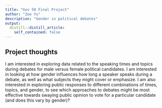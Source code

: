 ```yaml
---
title: "Gov 50 Final Project"
author: "Zoe Yu"
description: "Gender in political debates"
output:
  distill::distill_article:
    self_contained: false
---
```




## Project thoughts

I am interested in exploring data related to the speaking times and topics during debates for male versus female political candidates. I am interested in looking at how gender influences how long a speaker speaks during a debate, as well as what subjects they might cover or emphasize. I am also interested in exploring public responses to different combinations of times, topics, and gender, to see which approaches to debates might be most effective towards swaying public opinion to vote for a particular candidate (and does this vary by gender)?